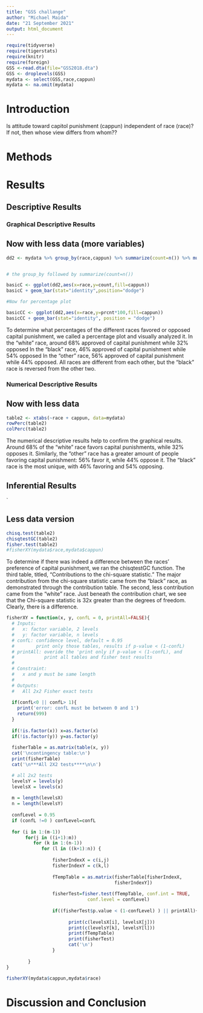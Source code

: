 ```yaml
---
title: "GSS challange"
author: "Michael Maida"
date: "21 September 2021"
output: html_document
---
```








```r
require(tidyverse)
require(tigerstats)
require(knitr)
require(foreign)
GSS <-read.dta(file="GSS2018.dta")
GSS <- droplevels(GSS)
mydata <- select(GSS,race,cappun)
mydata <- na.omit(mydata)
```

# Introduction

<!--In this section you explain what you are trying to show.  Where did the data come from?  What is the research or other question you are trying to answer?.  If you skimp in this section expect to be marked down in your grade. Paint a picture of the project a couple of paragraphs is expected!-->

Is attitude toward capitol punishment (cappun) independent of race (race)?
If not, then whose view differs from whom??

# Methods

<!--Decide on your methods:  use "variable analysis" or other appropriate descriptors.  Make sure to choose at least one graphical method and at least one numerical method. Discuss what data manipulations may be needed for example subsetting or other binning procedures and what sort of graphical displays and inferential tools will be used!-->

# Results

<!--Divide this section into two sub-sections:  One for your descriptive  results and one for your inferential results.!-->

## Descriptive Results

### Graphical Descriptive Results

<!--Graphical results here.  Make sure to show your code.  Provide appropriate labels for axes, giving units if possible, and provide a good title for the graph, too.  Use the graphical results to describe the patterns if any that exist in the data as focused toward the research question. Bottom line is to explain the features of the graph that are relevant to conforming or departing to what is expected by your null hypothesis !-->



## Now with less data (more variables)

```r
dd2 <- mydata %>% group_by(race,cappun) %>% summarize(count=n()) %>% mutate(prcnt=count/sum(count))


# the group_by followed by summarize(count=n())

basicC <- ggplot(dd2,aes(x=race,y=count,fill=cappun))
basicC + geom_bar(stat="identity",position="dodge")

#Now for percentage plot

basicCC <- ggplot(dd2,aes(x=race,y=prcnt*100,fill=cappun)) 
basicCC + geom_bar(stat="identity", position = "dodge")
```

To determine what percentages of the different races favored or opposed capital punishment, we called a percentage plot and visually analyzed it. In the "white" race, around 68% approved of capital punishment while 32% opposed In the "black" race, 46% approved of capital punishment while 54% opposed In the "other" race, 56% approved of capital punishment while 44% opposed. All races are different from each other, but the "black" race is reversed from the other two.

### Numerical Descriptive Results

<!--Numerical results go here. Use the numerical results to describe the patterns if any that exist in the data as focused toward the research question!-->




## Now with less data

```r
table2 <- xtabs(~race + cappun, data=mydata)
rowPerc(table2)
colPerc(table2)
```

The numerical descriptive results help to confirm the graphical results. Around 68% of the "white" race favors capital punishments, while 32% opposes it. Similarly, the "other" race has a greater amount of people favoring capital punishment: 56% favor it, while 44% oppose it. The "black" race is the most unique, with 46% favoring and 54% opposing.

## Inferential Results

<!--State hypothesis clearly.  Make sure your discussion of the inferential test covers all the aspects that the test output produces, such as test statistic, p-value etc.  Make a decision about the null hypothesis, explain the assumptions on which the selected test/procedure was based, and why the chosen procedure satisfys the assumptions and is appropriate to answer the research question!-->

`


## Less data version

```r
chisq.test(table2)
chisqtestGC(table2)
fisher.test(table2)
#fisherXY(mydata$race,mydata$cappun)
```

To determine if there was indeed a difference between the races’ preference of capital punishment, we ran the chisqtestGC function. The third table, titled, “Contributions to the chi-square statistic.” The major contribution from the chi-square statistic came from the “black” race, as demonstrated through the contribution table. The second, less contribution came from the "white" race. Just beneath the contribution chart, we see that the Chi-square statistic is 32x greater than the degrees of freedom. Clearly, there is a difference.

```r
fisherXY = function(x, y, confL = 0, printAll=FALSE){
  # Inputs: 
  #   x: factor variable, 2 levels
  #   y: factor variable, n levels
  # confL: confidence level, default = 0.95
  #        print only those tables, results if p-value < (1-confL)
  # printAll: overide the 'print only if p-value < (1-confL), and
  #           print all tables and fisher test results
  #
  # Constraint:
  #   x and y must be same length
  #
  # Outputs:
  #   All 2x2 Fisher exact tests
  
  if(confL<0 || confL> 1){
    print('error: confL must be between 0 and 1')
    return(999)
  }
  
  if(!is.factor(x)) x=as.factor(x)
  if(!is.factor(y)) y=as.factor(y)
  
  fisherTable = as.matrix(table(x, y))
  cat('\ncontingency table:\n')
  print(fisherTable)
  cat('\n***All 2X2 tests****\n\n')

  # all 2x2 tests
  levelsY = levels(y)
  levelsX = levels(x)
  
  m = length(levelsX)
  n = length(levelsY)
  
  confLevel = 0.95
  if (confL !=0 ) confLevel=confL
  
  for (i in 1:(m-1))
       for(j in ((i+1):m))
          for (k in 1:(n-1))
             for (l in ((k+1):n)) {
                
                 fisherIndexX = c(i,j)
                 fisherIndexY = c(k,l)
                 
                 fTempTable = as.matrix(fisherTable[fisherIndexX,
                                        fisherIndexY])
                 
                 fisherTest=fisher.test(fTempTable, conf.int = TRUE, 
                              conf.level = confLevel)
                 
                 if((fisherTest$p.value < (1-confLevel) ) || printAll){
                   
                       print(c(levelsX[i], levelsX[j]))
                       print(c(levelsY[k], levelsY[l]))
                       print(fTempTable)
                       print(fisherTest)
                       cat('\n')
                 }
                 
        }
}

```

```r
fisherXY(mydata$cappun,mydata$race)
```
 

# Discussion and Conclusion

<!--Discussion and conclusion here.  If you found a relationship be sure to consider whether the relationship occurs because one of the variavbles causes the other, or whether they perhasps are related for some other reason.  Watch the chapter 6 videos from the GeorgeTown videos collection.!-->
